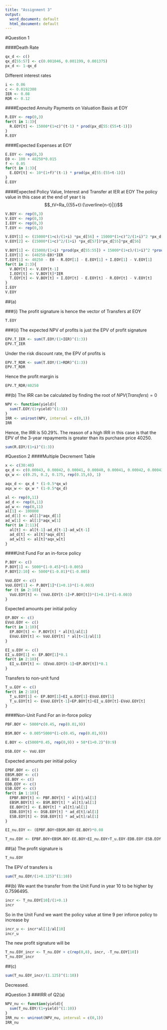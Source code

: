 ---
title: "Assignment 3"
output:
  word_document: default
  html_document: default
---

#Question 1

####Death Rate
```{r}
qx_d <- c()
qx_d[55:57] <- c(0.001046, 0.001199, 0.001375)
px_d <- 1-qx_d
```

Different interest rates 
```{r}
i <- 0.06
c <- 0.0192308
IER <- 0.08
RDR <- 0.12
```

####Expected Annuity Payments on Valuation Basis at EOY
```{r}
R.EOY <- rep(0,3)
for(t in 1:3){
  R.EOY[t] <- 15000*(1+c)^(t-1) * prod(px_d[55:(55+t-1)])
}
R.EOY
```

####Expected Expenses at EOY
```{r}
E.EOY <- rep(0,3)
E0 <- 100 + 40250*0.015
f <- 0.05
for(t in 1:3){
  E.EOY[t] <- 10*(1+f)^(t-1) * prod(px_d[55:(55+t-1)])
}
E.EOY
```

####Expected Policy Value, Interest and Transfer at IER at EOY
The policy value in this case at the end of year t is $$_tV=Ra_{{55+t}:{\overline{n-t}|}}$$
```{r}
V.BOY <- rep(0,3)
V.EOY <- rep(0,3)
I.EOY <- rep(0,3)
T.EOY <- rep(0,3)

V.EOY[1] <- (15000*(1+c)/(1+i) *px_d[56] + 15000*(1+c)^2/(1+i)^2 *px_d[56]*px_d[57])*px_d[55]
V.EOY[2] <- (15000*(1+c)^2/(1+i) *px_d[57])*px_d[55]*px_d[56]

V.BOY[1] <- (15000/(1+i) *prod(px_d[55:55]) + 15000*(1+c)/(1+i)^2 *prod(px_d[55:56]) + 15000*(1+c)^2/(1+i)^3 *prod(px_d[55:57])) - 40250
I.EOY[1] <- (40250-E0)*IER
T.EOY[1] <- 40250 - E0 - R.EOY[1] - E.EOY[1] + I.EOY[1] - V.EOY[1]
for(t in 2:3){
  V.BOY[t] <- V.EOY[t-1]
  I.EOY[t] <- V.BOY[t]*IER
  T.EOY[t] <- V.BOY[t] + I.EOY[t] - E.EOY[t] - R.EOY[t] - V.EOY[t]
}
I.EOY
V.EOY
```

##(a)

###(i)
The profit signature is hence the vector of Transfers at EOY
```{r}
T.EOY
```

###(ii)
The expected NPV of profits is just the EPV of profit signature
```{r}
EPV.T_IER <- sum(T.EOY/(1+IER)^(1:3))
EPV.T_IER
```

Under the risk discount rate, the EPV of profits is
```{r}
EPV.T_RDR <- sum(T.EOY/(1+RDR)^(1:3))
EPV.T_RDR
```

Hence the profit margin is
```{r}
EPV.T_RDR/40250
```

##(b)
The IRR can be calculated by finding the root of $NPV(Transfers)=0$
```{r}
NPV <- function(yield){
  sum(T.EOY/(1+yield)^(1:3))
}
IRR <- uniroot(NPV, interval = c(0,1))
IRR
```

Hence, the IRR is 50.29%. The reason of a high IRR in this case is that the EPV of the 3-year repayments is greater than its purchase price 40250.
```{r}
sum(R.EOY/(1+i)^(1:3))
```

#Question 2
####Multiple Decrement Table
```{r}
x <- c(30:40)
qx_d <- c(0.00043, 0.00042, 0.00041, 0.00040, 0.00041, 0.00042, 0.00043, 0.00045, 0.00049, 0.00053)
qx_w <- c(0.25, 0.2, 0.175, rep(0.15,6), 1)

aqx_d <- qx_d * (1-0.5*qx_w)
aqx_w <- qx_w * (1-0.5*qx_d)

al <- rep(0,11)
ad_d <- rep(0,11)
ad_w <- rep(0,11)
al[1] <- 100000
ad_d[1] <- al[1]*aqx_d[1]
ad_w[1] <- al[1]*aqx_w[1]
for(t in 2:11){
  al[t] <- al[t-1]-ad_d[t-1]-ad_w[t-1]
  ad_d[t] <- al[t]*aqx_d[t]
  ad_w[t] <- al[t]*aqx_w[t]
}
```

####Unit Fund
For an in-force policy
```{r}
P.BOY <- c()
P.BOY[1] <- 5000*(1-0.45)*(1-0.005)
P.BOY[2:10] <- 5000*(1-0.01)*(1-0.005)

VoU.EOY <- c()
VoU.EOY[1] <- P.BOY[1]*(1+0.1)*(1-0.003)
for (t in 2:10){
  VoU.EOY[t] <- (VoU.EOY[t-1]+P.BOY[t])*(1+0.1)*(1-0.003)
}
```

Expected amounts per initial policy
```{r}
EP.BOY <- c()
EVoU.EOY <- c()
for(t in 1:10){
  EP.BOY[t] <- P.BOY[t] * al[t]/al[1]
  EVoU.EOY[t] <- VoU.EOY[t] * al[t+1]/al[1]
}

EI_u.EOY <- c()
EI_u.EOY[1] <- EP.BOY[1]*0.1
for(t in 2:10){
  EI_u.EOY[t] <- (EVoU.EOY[t-1]+EP.BOY[t])*0.1
}
```

Transfers to non-unit fund
```{r}
T_u.EOY <- c()
for(t in 2:10){
  T_u.EOY[1] <- EP.BOY[1]+EI_u.EOY[1]-EVoU.EOY[1]
  T_u.EOY[t] <- EVoU.EOY[t-1]+EP.BOY[t]+EI_u.EOY[t]-EVoU.EOY[t]
}
```

####Non-Unit Fund
For an in-force policy
```{r}
PBF.BOY <- 5000*c(0.45, rep(0.01,9))

BSM.BOY <- 0.005*5000*(1-c(0.45, rep(0.01,9)))

E.BOY <- c(5000*0.45, rep(0,9)) + 58*(1+0.2)^(0:9)

DSB.EOY <- VoU.EOY
```

Expected amounts per initial policy
```{r}
EPBF.BOY <- c()
EBSM.BOY <- c()
EE.BOY <- c()
EDB.EOY <- c()
ESB.EOY <- c()
for(t in 1:10){
  EPBF.BOY[t] <- PBF.BOY[t] * al[t]/al[1]
  EBSM.BOY[t] <- BSM.BOY[t] * al[t]/al[1]
  EE.BOY[t] <- E.BOY[t] * al[t]/al[1]
  EDB.EOY[t] <- DSB.EOY[t] * ad_d[t]/al[1]
  ESB.EOY[t] <- DSB.EOY[t] * ad_w[t]/al[1]
}

EI_nu.EOY <- (EPBF.BOY+EBSM.BOY-EE.BOY)*0.08

T_nu.EOY <- EPBF.BOY+EBSM.BOY-EE.BOY+EI_nu.EOY+T_u.EOY-EDB.EOY-ESB.EOY
```

##(a)
The profit signature is
```{r}
T_nu.EOY
```

The EPV of transfers is 
```{r}
sum(T_nu.EOY/(1+0.125)^(1:10))
```

##(b)
We want the transfer from the Unit Fund in year 10 to be higher by 0.7596495.
```{r}
incr <- T_nu.EOY[10]/(1+0.1)
incr
```

So in the Unit Fund we want the policy value at time 9 per inforce policy to increase by
```{r}
incr_u <- incr*al[1]/al[10]
incr_u
```

The new profit signature will be
```{r}
T_nu.EOY_incr <- T_nu.EOY + c(rep(0,8), incr, -T_nu.EOY[10])
T_nu.EOY_incr
```

##(c)
```{r}
sum(T_nu.EOY_incr/(1.125)^(1:10))
```
Decreased.

#Question 3
###IRR of Q2(a)
```{r}
NPV_nu <- function(yield){
  sum(T_nu.EOY/(1+yield)^(1:10))
}
IRR_nu <- uniroot(NPV_nu, interval = c(0,1))
IRR_nu
```
